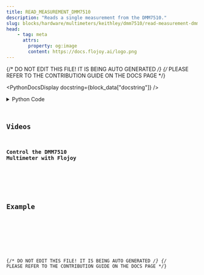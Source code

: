 ```yaml
---
title: READ_MEASUREMENT_DMM7510
description: "Reads a single measurement from the DMM7510."
slug: blocks/hardware/multimeters/keithley/dmm7510/read-measurement-dmm7510
head:
    - tag: meta
      attrs:
        property: og:image
        content: https://docs.flojoy.ai/logo.png
---
```


{/* DO NOT EDIT THIS FILE! IT IS BEING AUTO GENERATED */}
{/* PLEASE REFER TO THE CONTRIBUTION GUIDE ON THE DOCS PAGE */}


<PythonDocsDisplay docstring={block_data["docstring"]} />
<details>
<summary>Python Code</summary>



<Code code={pythonCode} lang="py" wrap theme="dracula" />

[Find this Flojoy Block on GitHub](https://github.com/flojoy-ai/blocks/blob/main/blocks/HARDWARE/MULTIMETERS/KEITHLEY/DMM7510/READ_MEASUREMENT_DMM7510/READ_MEASUREMENT_DMM7510.py)

</details>

## Videos


### Control the DMM7510 Multimeter with Flojoy

<div className="not-content">
<YouTube id="https://www.youtube.com/watch?v=hVQ_PMtVgYM" />
</div>

## Example


<GetHelpWidget />


<AppDisplay app={app} blockName="READ_MEASUREMENT_DMM7510" client:visible />


<Example />

{/* DO NOT EDIT THIS FILE! IT IS BEING AUTO GENERATED */}
{/* PLEASE REFER TO THE CONTRIBUTION GUIDE ON THE DOCS PAGE */}
